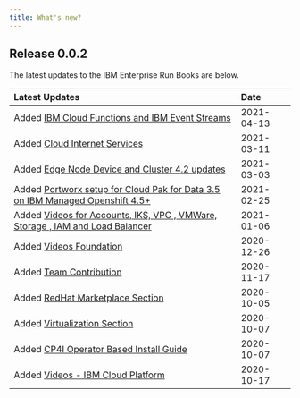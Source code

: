 ```yaml
---
title: What's new?
---
```



<PageDescription>


</PageDescription>

## **Release 0.0.2**

The latest updates to the IBM Enterprise Run Books are below.

| Latest Updates | Date &nbsp; &nbsp; |
| :-------------- | :----------- |
| Added [IBM Cloud Functions and IBM Event Streams](/programming/cf/) | 2021-04-13 |
| Added [Cloud Internet Services](/install/cis/) | 2021-03-11 |
| Added [Edge Node Device and Cluster 4.2 updates](/install/edgenode/) | 2021-03-03 |
| Added [Portworx setup for Cloud Pak for Data 3.5 on IBM Managed Openshift 4.5+](/install/portworx-for-data/) | 2021-02-25 |
| Added [Videos for Accounts, IKS, VPC , VMWare, Storage , IAM and Load Balancer ](/videos/overview/) | 2021-01-06 |
| Added [Videos Foundation](/videos/foundation/) | 2020-12-26 |
| Added [Team Contribution](/team/) | 2020-11-17 |
| Added [RedHat Marketplace Section](/redhat/rhm/) | 2020-10-05 |
| Added [Virtualization Section](/redhat/virtualization/) | 2020-10-07 |
| Added [CP4I Operator Based Install Guide](/install/integration-operator/) | 2020-10-07 |
| Added [Videos - IBM Cloud Platform](/videos/overview/) | 2020-10-17 |
